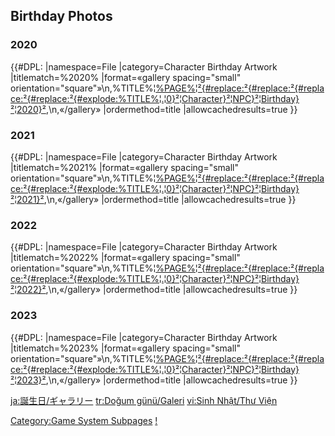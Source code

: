 {{BirthdayIntro|Gallery}}
{{CustomTabs
|tab1 = Overview
|tab2 = Gallery
|tab3 = Voice-Overs
}}
{{About|the Birthday Photos|the Character Shorts|Comics}}
==Birthday Photos==
===2020===
{{#DPL:
|namespace=File
|category=Character Birthday Artwork
|titlematch=%2020%
|format=«gallery spacing="small" orientation="square"»\n,%TITLE%¦[[%PAGE%¦²{#replace:²{#replace:²{#replace:²{#replace:²{#explode:%TITLE%¦.¦0}²¦Character}²¦NPC}²¦Birthday}²¦2020}²]],\n,«/gallery»
|ordermethod=title
|allowcachedresults=true
}}

===2021===
{{#DPL:
|namespace=File
|category=Character Birthday Artwork
|titlematch=%2021%
|format=«gallery spacing="small" orientation="square"»\n,%TITLE%¦[[%PAGE%¦²{#replace:²{#replace:²{#replace:²{#replace:²{#explode:%TITLE%¦.¦0}²¦Character}²¦NPC}²¦Birthday}²¦2021}²]],\n,«/gallery»
|ordermethod=title
|allowcachedresults=true
}}

===2022===
{{#DPL:
|namespace=File
|category=Character Birthday Artwork
|titlematch=%2022%
|format=«gallery spacing="small" orientation="square"»\n,%TITLE%¦[[%PAGE%¦²{#replace:²{#replace:²{#replace:²{#replace:²{#explode:%TITLE%¦.¦0}²¦Character}²¦NPC}²¦Birthday}²¦2022}²]],\n,«/gallery»
|ordermethod=title
|allowcachedresults=true
}}

===2023===
{{#DPL:
|namespace=File
|category=Character Birthday Artwork
|titlematch=%2023%
|format=«gallery spacing="small" orientation="square"»\n,%TITLE%¦[[%PAGE%¦²{#replace:²{#replace:²{#replace:²{#replace:²{#explode:%TITLE%¦.¦0}²¦Character}²¦NPC}²¦Birthday}²¦2023}²]],\n,«/gallery»
|ordermethod=title
|allowcachedresults=true
}}

[[Category:Game System Subpages]]
[[Category:Character Birthdays|!]]

[[ja:誕生日/ギャラリー]]
[[tr:Doğum günü/Galeri]]
[[vi:Sinh Nhật/Thư Viện]]
